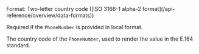 <ParamField body="PhoneNumberCountry" type="string">
Format: Two-letter country code ([ISO 3166-1 alpha-2 format](/api-reference/overview/data-formats))

Required if the `PhoneNumber` is provided in local format.

The country code of the `PhoneNumber`, used to render the value in the E.164 standard.
</ParamField>